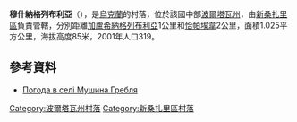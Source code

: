 {{coord|49|15|9|N|34|26|2|E|scale:100000_region:UA|display=title}}

'''穆什納格列布利亞'''（{{lang-uk|Мушина Гребля}}），是[[烏克蘭|烏克蘭]]的村落，位於該國中部[[波爾塔瓦州|波爾塔瓦州]]，由[[新桑扎里區|新桑扎里區]]負責管轄，分別距離[[加盧希納格列布利亞|加盧希納格列布利亞]]1公里和[[恰帕埃韋_(科別利亞基區)|恰帕埃韋]]2公里，面積1.025平方公里，海拔高度85米，2001年人口319。

==參考資料==
* [http://weather.in.ua/ua/poltavskaja/16476 Погода в селі Мушина Гребля] {{Wayback|url=http://weather.in.ua/ua/poltavskaja/16476 |date=20111220070509 }}

{{DEFAULTSORT:Мушина Гребля}}
[[Category:波爾塔瓦州村落|Category:波爾塔瓦州村落]]
[[Category:新桑扎里區村落|Category:新桑扎里區村落]]


{{Poltava-geo-stub}}